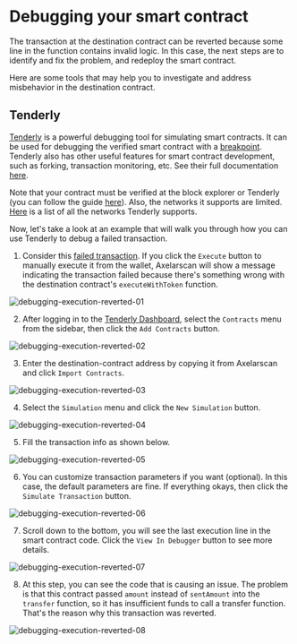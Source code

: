 # Debugging your smart contract

The transaction at the destination contract can be reverted because some line in the function contains invalid logic. In this case, the next steps are to identify and fix the problem, and redeploy the smart contract.

Here are some tools that may help you to investigate and address misbehavior in the destination contract.

## Tenderly

[Tenderly](https://tenderly.co/) is a powerful debugging tool for simulating smart contracts. It can be used for debugging the verified smart contract with a [breakpoint](https://en.wikipedia.org/wiki/Breakpoint). Tenderly also has other useful features for smart contract development, such as forking, transaction monitoring, etc. See their full documentation [here](https://docs.tenderly.co/).

Note that your contract must be verified at the block explorer or Tenderly (you can follow the guide [here](https://docs.tenderly.co/contract-verification)). Also, the networks it supports are limited. [Here](https://docs.tenderly.co/supported-networks-and-languages) is a list of all the networks Tenderly supports.

Now, let's take a look at an example that will walk you through how you can use Tenderly to debug a failed transaction.

1. Consider this [failed transaction](https://testnet.axelarscan.io/gmp/0xeaaf091c0f435447c0a84e9d8cf1bc6f6ba3b7a2e5da277dbf37911fbc364d6e). If you click the `Execute` button to manually execute it from the wallet, Axelarscan will show a message indicating the transaction failed because there's something wrong with the destination contract's `executeWithToken` function.

![debugging-execution-reverted-01](/images/debugging-execution-reverted-01.png)

2. After logging in to the [Tenderly Dashboard](https://dashboard.tenderly.co/), select the `Contracts` menu from the sidebar, then click the `Add Contracts` button.

![debugging-execution-reverted-02](/images/debugging-execution-reverted-02.png)

3. Enter the destination-contract address by copying it from Axelarscan and click `Import Contracts`.

![debugging-execution-reverted-03](/images/debugging-execution-reverted-03.png)

4. Select the `Simulation` menu and click the `New Simulation` button.

![debugging-execution-reverted-04](/images/debugging-execution-reverted-04.png)

5. Fill the transaction info as shown below.

![debugging-execution-reverted-05](/images/debugging-execution-reverted-05.png)

6. You can customize transaction parameters if you want (optional). In this case, the default parameters are fine. If everything okays, then click the `Simulate Transaction` button.

![debugging-execution-reverted-06](/images/debugging-execution-reverted-06.png)

7. Scroll down to the bottom, you will see the last execution line in the smart contract code. Click the `View In Debugger` button to see more details.

![debugging-execution-reverted-07](/images/debugging-execution-reverted-07.png)

8. At this step, you can see the code that is causing an issue. The problem is that this contract passed `amount` instead of `sentAmount` into the `transfer` function, so it has insufficient funds to call a transfer function. That's the reason why this transaction was reverted.

![debugging-execution-reverted-08](/images/debugging-execution-reverted-08.png)
